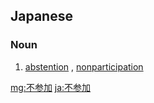 ==Japanese==
{{ja-kanjitab|ふ|さん|か|yomi=o}}

===Noun===
{{ja-noun|ふさんか|kyu=不參加}}

# [[abstention]] {{gloss|the act of abstaining}}, [[nonparticipation]]

[[mg:不参加]]
[[ja:不参加]]